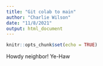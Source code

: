 ```yaml
---
title: "Git colab to main"
author: "Charlie Wilson"
date: "11/8/2021"
output: html_document
---
```


```r
knitr::opts_chunk$set(echo = TRUE)
```

Howdy neighbor! Ye-Haw 
